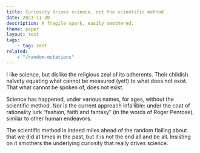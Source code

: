 ```yaml
---
title: Curiosity drives science, not the scientific method
date: 2023-11-20
description: A fragile spark, easily smothered.
theme: paper
layout: text
tags:
    - tag: rant
related:
    - "/random-mutations"
---
```


I like science, but dislike the religious zeal of its adherents. Their childish
naïvety equating what cannot be measured (yet!) to what does not exist. That
what cannot be spoken of, does not exist.

Science has happened, under various names, for ages, without the scientific
method. Nor is the current approach infallible: under the coat of rationality
lurk “fashion, faith and fantasy” (in the words of Roger Penrose), similar to
other human endeavors.

The scientific method is indeed miles ahead of the random flailing about that we
did at times in the past, but it is not the end all and be all. Insisting on it
smothers the underlying curiosity that really drives science.
